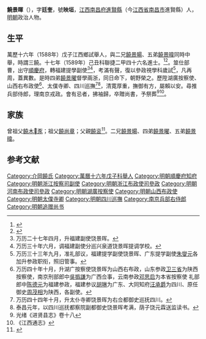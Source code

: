 {{明清人物信息框
| 姓名 = 饒景暉
| 原名 =
| 圖片名稱= 
| 圖片大小 =
| 圖片說明 = 
| 最高職務 =南京兵部右侍郎
| 國家 = 大明 
| 爵位 =
| 籍貫 = [[江西承宣布政使司|江西]][[南昌府|南昌府]][[進賢縣|進賢縣]]
| 族裔 = 
| 字號 = 字廷奎，号映垣，
| 諡號 =
| 出生日期 = 生年不詳
| 出生地點 = 
| 逝世日期 = 卒年不詳
| 逝世地點 =
| 墓葬 =
| 配偶 = 
| 親屬 = 
| 出身 =
* 萬曆十七年己丑科進士
| 經歷 =
| 著作 =  
}}
'''饒景暉'''（{{bd|？||？|catIdx=}}），字'''廷奎'''，號'''映垣'''，[[江西承宣布政使司|江西]][[南昌府|南昌府]][[進賢縣|進賢縣]]（今[[江西省|江西省]][[南昌市|南昌市]]進賢縣）人，[[明朝|明朝]]政治人物。

== 生平 ==
萬歷十六年（1588年）戊子江西鄉試舉人，與二兄[[饒景暘|饒景暘]]、五弟[[饒景暐|饒景暐]]同時中舉，時謂三饒。十七年（1589年）己丑科聯捷二甲四十六名進士。<ref>{{Cite book|title=《皇明贡举考》卷五|last=（明）[[张朝瑞|张朝瑞]]|first=|publisher=《续修四库全书》史部第828册|year=|isbn=|location=|pages=}}</ref><ref>{{Cite book|title=贡举志五种 上|last=鲁小俊，江俊伟著|first=|publisher=武汉：武汉大学出版社|year=2009|isbn=978-7-307-07043-1|location=|pages=}}</ref>。筮仕部曹，出守[[順慶府|順慶府]]，轉福建提學副使<ref>万历二十七年四月，升福建副使饶景晖。</ref><ref>万历三十年六月，调福建副使分巡兴泉道饶景晖提调学校。</ref>，考滿有聲，復以參政視學科歲試<ref>万历三十三年九月，准礼部议，福建提学副使饶景晖、广东提学副使[[朱燮元|朱燮元]]各加升参政职衔，照旧管事。</ref>，凡再周，蓋異數。是時四弟[[饒景曜|饒景曜]]督學兩浙，同日命下，朝野榮之。歷陞湖廣按察使、山西右布政使<ref>万历四十年十月，升湖广按察使饶景晖为山西右布政，山东参政[[卫三省|卫三省]]为陕西按察使，南京刑部郎中[[吳撝謙|吳撝謙]]为广西佥事，云南参政[[邓思启|邓思启]]为本省按察使 礼部郎中[[陈德元|陈德元]]为福建参政，福建参议[[胡琳|胡琳]]为广东、大同知府[[汪承爵|汪承爵]]为四川、原任御史[[周茂相|周茂相]]为陕西，各副使。</ref>、太僕寺卿、四川巡撫<ref>万历四十四年十月，升太仆寺卿饶景晖为右佥都御史巡抚四川。</ref><ref>泰昌元年，以四川巡抚都察院副都御史饶景晖考满，荫子饶元霖送监读书。</ref>，清寛厚重，撫御有方，屬賴以安。尋推兵部侍郎，理南京戎政。會有忌者，拂袖歸，卒贈尚書，予祭葬<ref>光绪《进贤县志》卷十八</ref><ref>《江西通志》</ref>。

==家族==
曾祖父[[饒木豕|饒木豕]]；祖父[[饒尚章|饒尚章]]；父親[[饒衮|饒衮]]<ref>{{Cite book|title=天一阁藏明代科举录选刊 登科录 点校本|last=龚延明主编|first=|publisher=宁波出版社|year=2016|isbn=978-7-5526-2320-8|location=宁波|pages=|quote=《天一閣藏明代科舉錄選刊.登科錄》之《萬曆二十年壬辰科殿試金榜》}}</ref>。二兄[[饒景暘|饒景暘]]、四弟[[饒景曜|饒景曜]]、五弟[[饒景暐|饒景暐]]。

==参考文献==
{{reflist}}
{{萬曆十七年己丑科殿試金榜}}

{{start box}}
{{s-off}}
{{s-before|[[孫世禎|孫世禎]]}}
{{s-title|明朝順慶府知府|萬曆年間}}
{{s-after|[[管學畏|管學畏]]}}
{{end box}}

[[Category:介岡饒氏|Category:介岡饒氏]]
[[Category:萬曆十六年戊子科舉人|Category:萬曆十六年戊子科舉人]]
[[Category:明朝順慶府知府|Category:明朝順慶府知府]]
[[Category:明朝浙江按察司副使|Category:明朝浙江按察司副使]]
[[Category:明朝浙江布政使司參政|Category:明朝浙江布政使司參政]]
[[Category:明朝河南布政使司參政|Category:明朝河南布政使司參政]]
[[Category:明朝湖廣按察使|Category:明朝湖廣按察使]]
[[Category:明朝山西布政使|Category:明朝山西布政使]]
[[Category:明朝太僕寺卿|Category:明朝太僕寺卿]]
[[Category:明朝四川巡撫|Category:明朝四川巡撫]]
[[Category:南京兵部右侍郎|Category:南京兵部右侍郎]]
[[Category:明朝追赠尚书|Category:明朝追赠尚书]]